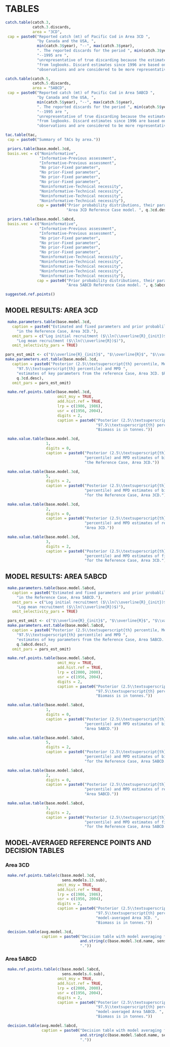\clearpage

# TABLES {#sec:tables}


```r
catch.table(catch.3,
            catch.3.discards,
            area = "3CD",
 cap = paste0("Reported catch (mt) of Pacific Cod in Area 3CD ",
              "by Canada and the USA, ",
              min(catch.3$year), "--", max(catch.3$year),
              ". The reported discards for the period ", min(catch.3$year),
              "--1995 are ",
              "unrepresentative of true discarding because the estimates were taken ",
              "from logbooks. Discard estimates since 1996 are based on at-sea ",
              "observations and are considered to be more representative of true discarding."))
```

\clearpage

```r
catch.table(catch.5,
            catch.5.discards,
            area = "5ABCD",
 cap = paste0("Reported catch (mt) of Pacific Cod in Area 5ABCD ",
              "by Canada and the USA, ",
              min(catch.5$year), "--", max(catch.5$year),
              ". The reported discards for the period ", min(catch.5$year),
              "--1995 are ",
              "unrepresentative of true discarding because the estimates were taken ",
              "from logbooks. Discard estimates since 1996 are based on at-sea ",
              "observations and are considered to be more representative of true discarding."))

```


\clearpage

```r
tac.table(tac,
 cap = paste0("Summary of TACs by area."))
```

\clearpage

```r
 priors.table(base.model.3cd,
 basis.vec = c("Noninformative",
               "Informative-Previous assessment",
               "Informative-Previous assessment",
               "No prior-Fixed parameter",
               "No prior-Fixed parameter",
               "No prior-Fixed parameter",
               "No prior-Fixed parameter",
               "Noninformative-Technical necessity",
               "Noninformative-Technical necessity",
               "Noninformative-Technical necessity",
               "Noninformative-Technical necessity"),
              cap = paste0("Prior probability distributions, their parameters and initial values used in the ",
                           "Area 3CD Reference Case model. ", q.3cd.desc))
```

\clearpage

```r
 priors.table(base.model.5abcd,
 basis.vec = c("Noninformative",
               "Informative-Previous assessment",
               "Informative-Previous assessment",
               "No prior-Fixed parameter",
               "No prior-Fixed parameter",
               "No prior-Fixed parameter",
               "No prior-Fixed parameter",
               "Noninformative-Technical necessity",
               "Noninformative-Technical necessity",
               "Noninformative-Technical necessity",
               "Noninformative-Technical necessity",
               "Noninformative-Technical necessity"),
              cap = paste0("Prior probability distributions, their parameters and initial values used in the ",
                           "Area 5ABCD Reference Case model. ", q.5abcd.desc))
```

\clearpage


```r
suggested.ref.points()
```

\clearpage

## MODEL RESULTS: AREA 3CD

```r
 make.parameters.table(base.model.3cd,
   caption = paste0("Estimated and fixed parameters and prior probablilty distributions used ",
     "in the Reference Case, Area 3CD."),
   omit_pars = c("Log initial recruitment ($\\ln(\\overline{R}_{init})$)",
     "Log mean recruitment ($\\ln(\\overline{R})$)"),
   omit_selectivity_pars = TRUE)
```

```r
pars_est_omit <- c("$\\overline{R}_{init}$", "$\\overline{R}$", "$\\vartheta$")  
make.parameters.est.table(base.model.3cd,
   caption = paste0("Posterior (2.5\\textsuperscript{th} percentile, Median, and ",
     "97.5\\textsuperscript{th} percentile) and MPD ",
     "estimates of key parameters from the reference Case, Area 3CD. $R_0$ is in thousands of fish. $B_0$ is in tonnes.  ",
     q.3cd.desc),
   omit_pars = pars_est_omit)
```

```r
 make.ref.points.table(base.model.3cd,
                       omit_msy = TRUE,
                       add.hist.ref = TRUE,
                       lrp = c(1986, 1986),
                       usr = c(1956, 2004),
                       digits = 2,
                       caption = paste0("Posterior (2.5\\textsuperscript{th} percentile, Median, and ",
                                        "97.5\\textsuperscript{th} percentile) of reference points for Area 3CD. ",
                                        "Biomass is in tonnes."))
```

```r
 make.value.table(base.model.3cd,
                  1,
                  digits = 0,
                  caption = paste0("Posterior (2.5\\textsuperscript{th} percentile, Median, and 97.5\\textsuperscript{th} ",
                                   "percentile) and MPD estimates of biomass (t) for ",
                                   "the Reference Case, Area 3CD."))
```

\clearpage

```r
 make.value.table(base.model.3cd,
                  5,
                  digits = 2,
                  caption = paste0("Posterior (2.5\\textsuperscript{th} percentile, Median, and 97.5\\textsuperscript{th} ",
                                   "percentile) and MPD estimates of biomass relative to $B_0$ ",
                                   "for the Reference Case, Area 3CD."))
```

\clearpage

```r
 make.value.table(base.model.3cd,
                  2,
                  digits = 0,
                  caption = paste0("Posterior (2.5\\textsuperscript{th} percentile, Median, and 97.5\\textsuperscript{th} ",
                                   "percentile) and MPD estimates of recruitment (thousands) for the Reference Case,",
                                   "Area 3CD."))
```

\clearpage

```r
 make.value.table(base.model.3cd,
                  3,
                  digits = 2,
                  caption = paste0("Posterior (2.5\\textsuperscript{th} percentile, Median, and 97.5\\textsuperscript{th} ",
                                   "percentile) and MPD estimates of fishing mortality, F, ",
                                   "for the Reference Case, Area 3CD."))
```

\clearpage

## MODEL RESULTS: AREA 5ABCD

```r
 make.parameters.table(base.model.5abcd,
   caption = paste0("Estimated and fixed parameters and prior probablilty distributions used ",
     "in the Reference Case, Area 5ABCD."),
   omit_pars = c("Log initial recruitment ($\\ln(\\overline{R}_{init})$)",
     "Log mean recruitment ($\\ln(\\overline{R})$)"),
   omit_selectivity_pars = TRUE)
```

```r
 pars_est_omit <- c("$\\overline{R}_{init}$", "$\\overline{R}$", "$\\vartheta$")
 make.parameters.est.table(base.model.5abcd,
   caption = paste0("Posterior (2.5\\textsuperscript{th} percentile, Median, and ",
     "97.5\\textsuperscript{th} percentile) and MPD ",
     "estimates of key parameters from the Reference Case, Area 5ABCD. $R_0$ is in thousands of fish. $B_0$ is in tonnes. ",
     q.5abcd.desc),
   omit_pars = pars_est_omit)
```

```r
 make.ref.points.table(base.model.5abcd,
                       omit_msy = TRUE,
                       add.hist.ref = TRUE,
                       lrp = c(2000, 2000),
                       usr = c(1956, 2004),
                       digits = 2,
                       caption = paste0("Posterior (2.5\\textsuperscript{th} percentile, Median, and ",
                                        "97.5\\textsuperscript{th} percentile) of reference points for Area 5ABCD. ",
                                        "Biomass is in tonnes."))
```

```r
 make.value.table(base.model.5abcd,
                  1,
                  digits = 0,
                  caption = paste0("Posterior (2.5\\textsuperscript{th} percentile, Median, and 97.5\\textsuperscript{th} ",
                                   "percentile) and MPD estimates of biomass (t) for the Reference Case, ",
                                   "Area 5ABCD."))
```

\clearpage

```r
 make.value.table(base.model.5abcd,
                  5,
                  digits = 2,
                  caption = paste0("Posterior (2.5\\textsuperscript{th} percentile, Median, and 97.5\\textsuperscript{th} ",
                                   "percentile) and MPD estimates of biomass relative to $B_0$ ",
                                   "for the Reference Case, Area 5ABCD."))
```

\clearpage

```r
 make.value.table(base.model.5abcd,
                  2,
                  digits = 0,
                  caption = paste0("Posterior (2.5\\textsuperscript{th} percentile, Median, and 97.5\\textsuperscript{th} ",
                                   "percentile) and MPD estimates of recruitment (thousands) for the Reference Case, ",
                                   "Area 5ABCD."))
```

\clearpage

```r
 make.value.table(base.model.5abcd,
                  3,
                  digits = 2,
                  caption = paste0("Posterior (2.5\\textsuperscript{th} percentile, Median, and 97.5\\textsuperscript{th} ",
                                   "percentile) and MPD estimates of fishing mortality, F, ",
                                   "for the Reference Case, Area 5ABCD."))
```

\clearpage


## MODEL-AVERAGED REFERENCE POINTS AND DECISION TABLES {#sec:reference-points-and-decision-tables}

### Area 3CD

```r
 make.ref.points.table(c(base.model.3cd,
                         sens.models.13.sub),
                       omit_msy = TRUE,
                       add.hist.ref = TRUE,
                       lrp = c(1986, 1986),
                       usr = c(1956, 2004),
                       digits = 2,
                       caption = paste0("Posterior (2.5\\textsuperscript{th} percentile, Median, and ",
                                        "97.5\\textsuperscript{th} percentile) of reference points for ",
                                        "model-averaged Area 3CD. ",
                                        "Biomass is in tonnes."))
```

<!--
```r
 make.value.table(c(base.model.3cd,
                         sens.models.13.sub),
                  1,
                  digits = 0,
                  caption = paste0("Posterior (2.5\\textsuperscript{th} percentile, Median, and 97.5\\textsuperscript{th} ",
                                   "percentile) and MPD estimates of biomass (t) for model-averaged Area 3CD."))
```

```r
 make.value.table(c(base.model.3cd,
                         sens.models.13.sub),
                  2,
                  digits = 0,
                  caption = paste0("Posterior (2.5\\textsuperscript{th} percentile, Median, and 97.5\\textsuperscript{th} ",
                                   "percentile) and MPD estimates of recruitment (thousands) model-averaged Area 3CD."))
```

-->

```r
 decision.table(avg.model.3cd,
                caption = paste0("Decision table with model averaging for Area 3CD. Models averaged are: ",
                                 and.string(c(base.model.3cd.name, sens.models.name.13.sub)),
                                 "."))
```

\clearpage

### Area 5ABCD

```r
 make.ref.points.table(c(base.model.5abcd,
                         sens.models.6.sub),
                       omit_msy = TRUE,
                       add.hist.ref = TRUE,
                       lrp = c(2000, 2000),
                       usr = c(1956, 2004),
                       digits = 2,
                       caption = paste0("Posterior (2.5\\textsuperscript{th} percentile, Median, and ",
                                        "97.5\\textsuperscript{th} percentile) of reference points for ",
                                        "model-averaged Area 5ABCD. ",
                                        "Biomass is in tonnes."))
```

<!--
```r
 make.value.table(c(base.model.5abcd,
                         sens.models.6.sub),
                  1,
                  digits = 0,
                  caption = paste0("Posterior (2.5\\textsuperscript{th} percentile, Median, and 97.5\\textsuperscript{th} ",
                                   "percentile) and MPD estimates of biomass (t) for model-averaged Area 5ABCD."))
```


```r
 make.value.table(c(base.model.5abcd,
                         sens.models.6.sub),
                  2,
                  digits = 0,
                  caption = paste0("Posterior (2.5\\textsuperscript{th} percentile, Median, and 97.5\\textsuperscript{th} ",
                                   "percentile) and MPD estimates of recruitment (thousands) model-averaged Area 5ABCD."))
```

-->

\clearpage

```r
 decision.table(avg.model.5abcd,
                caption = paste0("Decision table with model averaging for Area 5ABCD. Models averaged are: ",
                                 and.string(c(base.model.5abcd.name, sens.models.name.6.sub)),
                                 "."))
```

\clearpage
